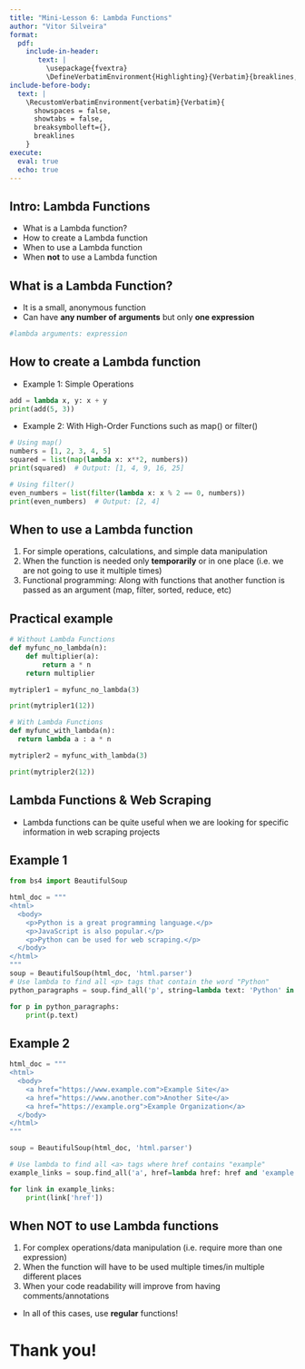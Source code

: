 ```yaml
---
title: "Mini-Lesson 6: Lambda Functions"
author: "Vitor Silveira"
format: 
  pdf:
    include-in-header: 
       text: |
         \usepackage{fvextra}
         \DefineVerbatimEnvironment{Highlighting}{Verbatim}{breaklines,commandchars=\\\{\}}
include-before-body:
  text: |
    \RecustomVerbatimEnvironment{verbatim}{Verbatim}{
      showspaces = false,
      showtabs = false,
      breaksymbolleft={},
      breaklines
    }
execute:
  eval: true
  echo: true
---
```


## Intro: Lambda Functions

- What is a Lambda function?
- How to create a Lambda function
- When to use a Lambda function
- When **not** to use a Lambda function


## What is a Lambda Function?

- It is a small, anonymous function
- Can have **any number of arguments** but only **one expression**

```python
#lambda arguments: expression
```

## How to create a Lambda function

- Example 1: Simple Operations

```python
add = lambda x, y: x + y
print(add(5, 3))
```

- Example 2: With High-Order Functions such as map() or filter()

```python
# Using map()
numbers = [1, 2, 3, 4, 5]
squared = list(map(lambda x: x**2, numbers))
print(squared)  # Output: [1, 4, 9, 16, 25]

# Using filter()
even_numbers = list(filter(lambda x: x % 2 == 0, numbers))
print(even_numbers)  # Output: [2, 4]
```

## When to use a Lambda function

1. For simple operations, calculations, and simple data manipulation
2. When the function is needed only **temporarily** or in one place (i.e. we are not going to use it multiple times)
3. Functional programming: Along with functions that another function is passed as an argument (map, filter, sorted, reduce, etc)

## Practical example

```python
# Without Lambda Functions
def myfunc_no_lambda(n):
    def multiplier(a):
        return a * n
    return multiplier

mytripler1 = myfunc_no_lambda(3)

print(mytripler1(12))

# With Lambda Functions
def myfunc_with_lambda(n):
  return lambda a : a * n

mytripler2 = myfunc_with_lambda(3)

print(mytripler2(12))
```

## Lambda Functions & Web Scraping

- Lambda functions can be quite useful when we are looking for specific information in web scraping projects

## Example 1

```python
from bs4 import BeautifulSoup

html_doc = """
<html>
  <body>
    <p>Python is a great programming language.</p>
    <p>JavaScript is also popular.</p>
    <p>Python can be used for web scraping.</p>
  </body>
</html>
"""
soup = BeautifulSoup(html_doc, 'html.parser')
# Use lambda to find all <p> tags that contain the word "Python"
python_paragraphs = soup.find_all('p', string=lambda text: 'Python' in text)

for p in python_paragraphs:
    print(p.text)

```

## Example 2

```python

html_doc = """
<html>
  <body>
    <a href="https://www.example.com">Example Site</a>
    <a href="https://www.another.com">Another Site</a>
    <a href="https://example.org">Example Organization</a>
  </body>
</html>
"""

soup = BeautifulSoup(html_doc, 'html.parser')

# Use lambda to find all <a> tags where href contains "example"
example_links = soup.find_all('a', href=lambda href: href and 'example' in href)

for link in example_links:
    print(link['href'])
```

## When NOT to use Lambda functions

1. For complex operations/data manipulation (i.e. require more than one expression)
2. When the function will have to be used multiple times/in multiple different places
3. When your code readability will improve from having comments/annotations

- In all of this cases, use **regular** functions!

# Thank you!

<!--  Alternative YAML
---
  revealjs:
    slide-number: true
    chalkboard: false 
    preview-links: auto
    footer: "VSCode, Quarto, and Jupyter Workshop"
  html:
    toc: true
    number-sections: true
    html-math-method: katex
  beamer:
    theme: Madrid
    colortheme: dolphin
    fonttheme: structurebold
    navigation: horizontal
    section-titles: true
  pdf:
    documentclass: article
    papersize: letter
    toc: true
    number-sections: true
    colorlinks: true
--- -->